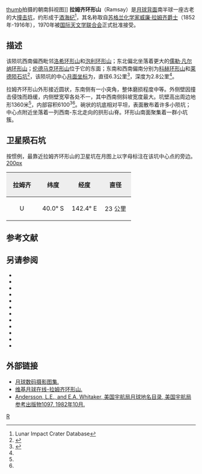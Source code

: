 {{lunar crater data|
 image= Ramsay LROC.jpg|
 caption=[[月球勘测轨道器|月球勘测轨道器]]拍摄，图中为拉姆齐环形山，上方是卫星坑儒勒·凡尔纳 P|
 latitude=40.02|
 N_or_S=S|
 longitude=145.04|
 E_or_W=E|
 diameter=61.3公里|
 depth=2.8公里|
 colong=216|
 eponym=[[威廉·拉姆齐|威廉·拉姆齐]]}}
[[image:Ramsay_crater_2075_med.jpg|thumb]]拍摄的朝南斜视图]]
'''拉姆齐环形山'''（Ramsay）是[[月球背面|月球背面]]南半球一座古老的大[[撞击坑|撞击坑]]，约形成于[[酒海纪|酒海纪]]<ref name=LICD>Lunar Impact Crater Database</ref>，其名称取自[[苏格兰|苏格兰]][[化学家|化学家]][[威廉·拉姆齐|威廉·拉姆齐]][[爵士|爵士]]（1852年-1916年），1970年被[[国际天文学联合会|国际天文学联合会]]正式批准接受。

==描述==
该陨坑西南偏西毗邻[[洛希环形山|洛希环形山]]和[[泡利环形山|泡利环形山]]；东北偏北坐落着更大的[[儒勒·凡尔纳环形山|儒勒·凡尔纳环形山]]；[[伦德马克环形山|伦德马克环形山]]位于它的东面；东南和西南偏南分别为[[科赫环形山|科赫环形山]]和[[莱德陨石坑|莱德陨石坑]]<ref>{{Cite web |url=http://planetarynames.wr.usgs.gov/images/Lunar/lac_118_wac.pdf |title=Crater Ramsay on LAC-118 map |access-date=2016-07-19 |archive-date=2018-09-14 |archive-url=https://web.archive.org/web/20180914132428/https://planetarynames.wr.usgs.gov/images/Lunar/lac_118_wac.pdf |dead-url=no }}</ref>，该陨坑的中心[[月面坐标|月面坐标]]为{{Coord|40.02|S|145.04|E|globe:Moon|nogoogle=1|noosm=1}}，直径6.3公里<ref name="IAU">{{Cite web |url=http://planetarynames.wr.usgs.gov/Feature/4939 |title=Directory of the International Astronomical Union |access-date=2016-07-19 |archive-date=2018-09-14 |archive-url=https://web.archive.org/web/20180914165530/https://planetarynames.wr.usgs.gov/Feature/4939 |dead-url=no }}</ref>，深度为2.8公里<ref name="LICD"/>。

拉姆齐环形山外形接近圆状，东南侧有一小突角，整体磨损程度中等。外侧壁因撞击侵蚀而趋缓，内侧壁宽窄各处不一，其中西南侧斜坡宽度最大。坑壁高出周边地形1360米<ref name="LICD"/>，内部容积6100<sup>3</sup><ref name="LICD"/>。碗状的坑底相对平坦，表面散布着许多小陨坑；中心点附近坐落着一列西南-东北走向的拱形山脊。环形山南面聚集着一群小坑簇。

==卫星陨石坑==
按惯例，最靠近拉姆齐环形山的卫星坑在月图上以字母标注在该坑中心点的旁边。
[[image:Ramsay_sattelite_craters_map.jpg|200px]]

{| class="wikitable"
!width="25%" style="background:#eeeeee;" |拉姆齐 
!width="25%" style="background:#eeeeee;" |纬度
!width="25%" style="background:#eeeeee;" |经度
!width="25%" style="background:#eeeeee;" |直径
|-
|align="center"|U
|align="center"|40.0° S
|align="center"|142.4° E
|align="center"|23 公里
|}{{clear}}

== 参考文献 ==
{{Reflist}}

==另请参阅==
{{refbegin}}
* {{cite book
  | last1 = Andersson
  | first1 = L. E.
  | last2 = Whitaker
  | first2 = E. A.
  | authorlink2 = Ewen Whitaker
  | date = 1982
  | title = [[NASA|NASA]] Catalogue of Lunar Nomenclature
  | publisher = NASA RP-1097
  | ref = harv
  }}
* {{cite web
  | last = Blue
  | first = Jennifer
  | date = July 25, 2007
  | title = Gazetteer of Planetary Nomenclature
  | publisher = [[United_States_Geological_Survey|USGS]]
  | url = http://planetarynames.wr.usgs.gov/
  | accessdate = 2007-08-05
  | ref = harv
  | archive-date = 2019-12-13
  | archive-url = https://web.archive.org/web/20191213141228/https://planetarynames.wr.usgs.gov/
  | dead-url = no
  }}
* {{cite book
  | last1 = Bussey
  | first1 = B.
  | authorlink1 = Ben Bussey
  | last2 = Spudis
  | first2 = P.
  | authorlink2 = Paul Spudis
  | date = 2004
  | title = The Clementine Atlas of the Moon
  | publisher = Cambridge University Press
  | location = New York
  | isbn = 978-0-521-81528-4
  | ref = harv
  }}
* {{cite book
  | last1 = Cocks
  | first1 = Elijah E.
  | last2 = Cocks
  | first2 = Josiah C.
  | date = 1995
  | title = Who's Who on the Moon: A Biographical Dictionary of Lunar Nomenclature
  | url = https://archive.org/details/isbn_9780936389271
  | publisher = Tudor Publishers
  | isbn = 978-0-936389-27-1
  | ref = harv
  }}
* {{cite web
  | last = McDowell
  | first = Jonathan
  | date = July 15, 2007
  | url = http://host.planet4589.org/astro/lunar/
  | title = Lunar Nomenclature
  | publisher = Jonathan's Space Report
  | accessdate = 2007-10-24
  | ref = harv
  | archive-date = 2019-06-21
  | archive-url = https://web.archive.org/web/20190621012337/http://host.planet4589.org/astro/lunar/
  | dead-url = no
  }}
* {{cite journal| last1 = Menzel| first1 = D. H.| last2 = Minnaert| first2 = M.| last3 = Levin| first3 = B.| last4 = Dollfus| first4 = A.| last5 = Bell| first5 = B.| title = Report on Lunar Nomenclature by the Working Group of Commission 17 of the IAU| doi = 10.1007/BF00171763| journal = Space Science Reviews| volume = 12| issue = 2| pages = 136–186| year = 1971| pmid = | pmc =| bibcode = 1971SSRv...12..136M| ref = harv}}
* {{cite book
  | first = Patrick
  | last = Moore
  | authorlink = Patrick Moore
  | date = 2001
  | title = On the Moon
  | url = https://archive.org/details/patrickmooreonmo00patr
  | publisher = Sterling Publishing Co
  | isbn = 978-0-304-35469-6
  | ref = harv
  }}
* {{cite book
  | first = Fred W.
  | last = Price
  | date = 1988
  | title = The Moon Observer's Handbook
  | publisher = Cambridge University Press
  | isbn = 978-0-521-33500-3
  | ref = harv
  }}
* {{cite book
  | last = Rükl
  | first = Antonín
  | authorlink = Antonín Rükl
  | date = 1990
  | title = Atlas of the Moon
  | publisher = Kalmbach Books
  | isbn = 978-0-913135-17-4
  | ref = harv
  }}
* {{cite book
  | last = Webb
  | first = Rev. T. W.
  | authorlink = Thomas William Webb
  | date = 1962
  | title = Celestial Objects for Common Telescopes
  | url = https://archive.org/details/celestialobjects00webb
  | edition = 6th revised
  | publisher = Dover
  | isbn = 978-0-486-20917-3
  | ref = harv
  }}
* {{cite book
  | first = Ewen A.
  | last = Whitaker
  | authorlink = Ewen Whitaker
  | date = 1999
  | title = Mapping and Naming the Moon
  | publisher = Cambridge University Press
  | isbn = 978-0-521-62248-6
  | ref = harv
  }}
* {{cite book
  | first = Peter T.
  | last = Wlasuk
  | date = 2000
  | title = Observing the Moon
  | publisher = Springer
  | isbn = 978-1-85233-193-1
  | ref = harv
 }}
{{refend}}

==外部链接==
*[http://www.lpi.usra.edu/resources/lunar_orbiter/bin/srch_nam.shtml?Ramsay%7C0  月球数码摄影图集.] {{Wayback|url=http://www.lpi.usra.edu/resources/lunar_orbiter/bin/srch_nam.shtml?Ramsay%7C0 |date=20201127014513 }}
*[http://the-moon.wikispaces.com/Ramsay 维基月球在线-拉姆齐环形山.] {{Wayback|url=http://the-moon.wikispaces.com/Ramsay |date=20180808225509 }}
*[http://planet4589.org/astro/lunar/RP-1097.pdf Andersson, L.E., and E.A. Whitaker,  美国宇航局月球地名目录, 美国宇航局参考出版物1097, 1982年10月.] {{Wayback|url=http://planet4589.org/astro/lunar/RP-1097.pdf |date=20141006125838 }}

[[Category:月球环形山|R]]
{{月球環形山 (R-S)}}